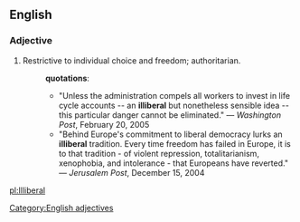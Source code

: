 ==English==
===Adjective===
[[Category:English adjectives]]
# Restrictive to individual choice and freedom; authoritarian.
#:'''quotations''':
#:*"Unless the administration compels all workers to invest in life cycle accounts -- an '''illiberal''' but nonetheless sensible idea -- this particular danger cannot be eliminated." &mdash; ''Washington Post'', February 20, 2005
#:*"Behind Europe's commitment to liberal democracy lurks an '''illiberal''' tradition. Every time freedom has failed in Europe, it is to that tradition - of violent repression, totalitarianism, xenophobia, and intolerance - that Europeans have reverted." &mdash; ''Jerusalem Post'', December 15, 2004

[[pl:Illiberal]]